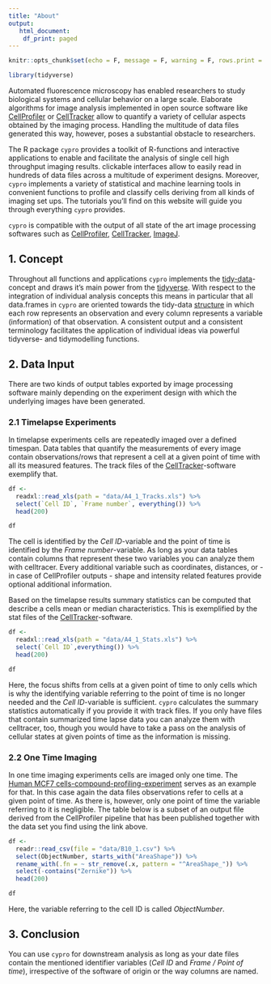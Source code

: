 ```yaml
---
title: "About"
output:
   html_document:
    df_print: paged
---
```


```r
knitr::opts_chunk$set(echo = F, message = F, warning = F, rows.print = 10)

library(tidyverse)

```

Automated fluorescence microscopy has enabled researchers to study biological systems and cellular behavior on a large scale. Elaborate algorithms for image analysis implemented in open source software like [CellProfiler](https://cellprofiler.org/) or [CellTracker](https://celltracker.website/index.html) allow to quantify a variety of cellular aspects obtained by the imaging process. Handling the multitude of data files generated this way, however, poses a substantial obstacle to researchers.

The R package `cypro` provides a toolkit of R-functions and interactive applications to enable and facilitate the analysis of single cell high throughput imaging results. clickable interfaces allow to easily read in hundreds of data files across a multitude of experiment designs. Moreover, `cypro` implements a variety of statistical and machine learning tools in convenient functions to profile and classify cells deriving from all kinds of imaging set ups. The tutorials you'll find on this website will guide you through everything `cypro` provides.

`cypro` is compatible with the output of all state of the art image processing softwares such as [CellProfiler]((https://cellprofiler.org/)), [CellTracker](https://celltracker.website/index.html), [ImageJ](https://imagej.nih.gov/ij/).  



## 1. Concept

Throughout all functions and applications `cypro` implements the [tidy-data](https://vita.had.co.nz/papers/tidy-data.pdf)-concept and draws it's main power from the [tidyverse](https://www.tidyverse.org/). With respect to the integration of individual analysis concepts this means in particular that all data.frames in `cypro` are oriented towards the tidy-data [structure](terminology.html#2-data-input) in which each row represents an observation and every column represents a variable (information) of that observation. A consistent output and a consistent terminology facilitates the application of individual ideas via powerful tidyverse- and tidymodelling functions.

## 2. Data Input

There are two kinds of output tables exported by image processing software mainly depending on the experiment design with which the underlying images have been generated. 

### 2.1 Timelapse Experiments

In timelapse experiments cells are repeatedly imaged over a defined timespan. Data tables that quantify the measurements of every image contain observations/rows that represent a cell at a given point of time with all its measured features. The track files of the [CellTracker](https://celltracker.website/index.html)-software exemplify that. 

```r

df <- 
  readxl::read_xls(path = "data/A4_1_Tracks.xls") %>% 
  select(`Cell ID`, `Frame number`, everything()) %>% 
  head(200)

df 

```


The cell is identified by the *Cell ID*-variable and the point of time is identified by the *Frame number*-variable. As long as your data tables contain columns that represent these two variables you can analyze them with celltracer. Every additional variable such as coordinates, distances, or - in case of CellProfiler outputs - shape and intensity related features provide optional additional information. 

Based on the timelapse results summary statistics can be computed that describe a cells mean or median characteristics. This is exemplified by the stat files of the [CellTracker](https://celltracker.website/index.html)-software. 

```r

df <- 
  readxl::read_xls(path = "data/A4_1_Stats.xls") %>% 
  select(`Cell ID`,everything()) %>% 
  head(200)

df 

```

Here, the focus shifts from cells at a given point of time to only cells which is why the identifying variable referring to the point of time is no longer needed and the *Cell ID*-variable is sufficient. `cypro` calculates the summary statistics automatically if you provide it with track files. If you only have files that contain summarized time lapse data you can analyze them with celltracer, too, though you would have to take a pass on the analysis of cellular states at given points of time as the information is missing. 

### 2.2 One Time Imaging 

In one time imaging experiments cells are imaged only one time. The [Human MCF7 cells-compound-profiling-experiment](https://bbbc.broadinstitute.org/BBBC021) serves as an example for that. In this case again the data files observations refer to cells at a given point of time. As there is, however, only one point of time the variable referring to it is negligible. The table below is a subset of an output file derived from the CellProfiler pipeline that has been published together with the data set you find using the link above. 

```r

df <- 
  readr::read_csv(file = "data/B10_1.csv") %>% 
  select(ObjectNumber, starts_with("AreaShape")) %>% 
  rename_with(.fn = ~ str_remove(.x, pattern = "^AreaShape_")) %>% 
  select(-contains("Zernike")) %>% 
  head(200)

df

```


Here, the variable referring to the cell ID is called *ObjectNumber*.

## 3. Conclusion

You can use `cypro` for downstream analysis as long as your date files contain the mentioned identifier variables (*Cell ID* and *Frame / Point of time*), irrespective of the software of origin or the way columns are named.
